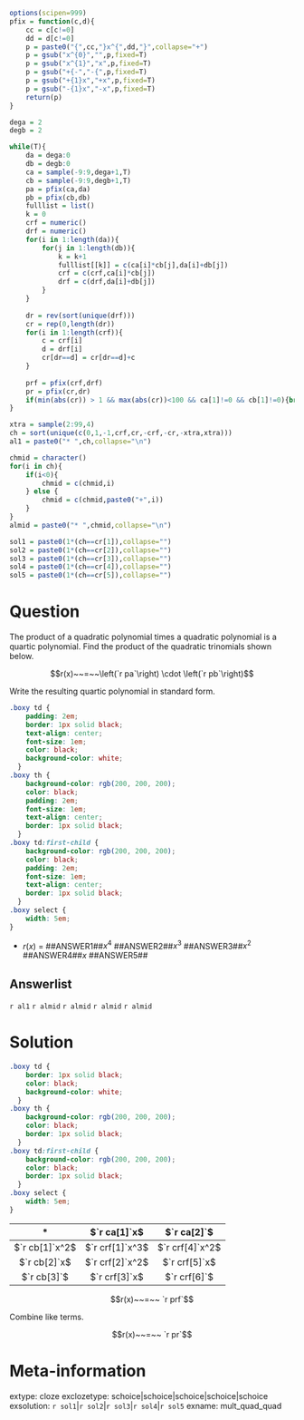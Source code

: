 ```r
options(scipen=999)
pfix = function(c,d){
    cc = c[c!=0]
    dd = d[c!=0]
    p = paste0("{",cc,"}x^{",dd,"}",collapse="+")
    p = gsub("x^{0}","",p,fixed=T)
    p = gsub("x^{1}","x",p,fixed=T)
    p = gsub("+{-","-{",p,fixed=T)
    p = gsub("+{1}x","+x",p,fixed=T)
    p = gsub("-{1}x","-x",p,fixed=T)
    return(p)
}

dega = 2
degb = 2

while(T){
    da = dega:0
    db = degb:0
    ca = sample(-9:9,dega+1,T)
    cb = sample(-9:9,degb+1,T)
    pa = pfix(ca,da)
    pb = pfix(cb,db)
    fulllist = list()
    k = 0
    crf = numeric()
    drf = numeric()
    for(i in 1:length(da)){
        for(j in 1:length(db)){
            k = k+1
            fulllist[[k]] = c(ca[i]*cb[j],da[i]+db[j])
            crf = c(crf,ca[i]*cb[j])
            drf = c(drf,da[i]+db[j])
        }
    }
    
    dr = rev(sort(unique(drf)))
    cr = rep(0,length(dr))
    for(i in 1:length(crf)){
        c = crf[i]
        d = drf[i]
        cr[dr==d] = cr[dr==d]+c
    }
    
    prf = pfix(crf,drf)
    pr = pfix(cr,dr)
    if(min(abs(cr)) > 1 && max(abs(cr))<100 && ca[1]!=0 && cb[1]!=0){break}
}

xtra = sample(2:99,4)
ch = sort(unique(c(0,1,-1,crf,cr,-crf,-cr,-xtra,xtra)))
al1 = paste0("* ",ch,collapse="\n")

chmid = character()
for(i in ch){
    if(i<0){
        chmid = c(chmid,i)
    } else {
        chmid = c(chmid,paste0("+",i))
    }
}
almid = paste0("* ",chmid,collapse="\n")

sol1 = paste0(1*(ch==cr[1]),collapse="")
sol2 = paste0(1*(ch==cr[2]),collapse="")
sol3 = paste0(1*(ch==cr[3]),collapse="")
sol4 = paste0(1*(ch==cr[4]),collapse="")
sol5 = paste0(1*(ch==cr[5]),collapse="")


```


Question
========

The product of a quadratic polynomial times a quadratic polynomial is a quartic polynomial. Find the product of the quadratic trinomials shown below.

$$r(x)~~=~~\left(`r pa`\right) \cdot \left(`r pb`\right)$$

Write the resulting quartic polynomial in standard form.

```css
.boxy td {
    padding: 2em;
    border: 1px solid black;
    text-align: center;
    font-size: 1em;
    color: black;
    background-color: white;
  }
.boxy th {
    background-color: rgb(200, 200, 200);
    color: black;
    padding: 2em;
    font-size: 1em;
    text-align: center;
    border: 1px solid black;
  }
.boxy td:first-child {
    background-color: rgb(200, 200, 200);
    color: black;
    padding: 2em;
    font-size: 1em;
    text-align: center;
    border: 1px solid black;
  }
.boxy select {
    width: 5em;
}
```

<div class="boxy">

* $r(x)~=$ ##ANSWER1##$x^4$ ##ANSWER2##$x^3$ ##ANSWER3##$x^2$ ##ANSWER4##$x$ ##ANSWER5##

</div>

Answerlist
--------

`r al1`
`r almid`
`r almid`
`r almid`
`r almid`


Solution
========


```css
.boxy td {
    border: 1px solid black;
    color: black;
    background-color: white;
  }
.boxy th {
    background-color: rgb(200, 200, 200);
    color: black;
    border: 1px solid black;
  }
.boxy td:first-child {
    background-color: rgb(200, 200, 200);
    color: black;
    border: 1px solid black;
  }
.boxy select {
    width: 5em;
}
```

<div class="boxy">

| \* | $`r ca[1]`x$ | $`r ca[2]`$ |
|:---:|:---:|:---:|
| $`r cb[1]`x^2$ |  $`r crf[1]`x^3$  |  $`r crf[4]`x^2$  |
| $`r cb[2]`x$ | $`r crf[2]`x^2$   |  $`r crf[5]`x$  |
| $`r cb[3]`$ | $`r crf[3]`x$   |  $`r crf[6]`$  |

</div>


$$r(x)~~=~~ `r prf`$$

Combine like terms.

$$r(x)~~=~~ `r pr`$$


Meta-information
============
extype: cloze
exclozetype: schoice|schoice|schoice|schoice|schoice
exsolution: `r sol1`|`r sol2`|`r sol3`|`r sol4`|`r sol5`
exname: mult_quad_quad